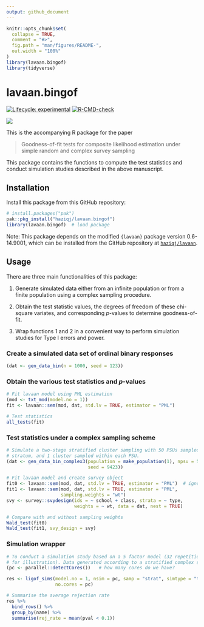 ```yaml
---
output: github_document
---
```


<!-- README.md is generated from README.Rmd. Please edit that file -->

```r
knitr::opts_chunk$set(
  collapse = TRUE,
  comment = "#>",
  fig.path = "man/figures/README-",
  out.width = "100%"
)
library(lavaan.bingof)
library(tidyverse)
```

# lavaan.bingof

<!-- badges: start -->
[![Lifecycle: experimental](https://img.shields.io/badge/lifecycle-experimental-orange.svg)](https://lifecycle.r-lib.org/articles/stages.html#experimental)
[![R-CMD-check](https://github.com/haziqj/lavaan.bingof/actions/workflows/R-CMD-check.yaml/badge.svg)](https://github.com/haziqj/lavaan.bingof/actions/workflows/R-CMD-check.yaml)
<!-- badges: end -->

<!-- https://github.com/r-lib/pkgdown/issues/133 -->
![](https://raw.githubusercontent.com/haziqj/lavaan.bingof/main/data-raw/mult_bern_data.png)

This is the accompanying R package for the paper

> Goodness-of-fit tests for composite likelihood estimation under simple random and complex survey sampling

This package contains the functions to compute the test statistics and conduct simulation studies described in the above manuscript.

## Installation

Install this package from this GitHub repository:

```r
# install.packages("pak") 
pak::pkg_install("haziqj/lavaan.bingof")
library(lavaan.bingof)  # load package
```

Note: This package depends on the modified `{lavaan}` package version 0.6-14.9001, which can be installed from the GitHub repository at [`haziqj/lavaan`](https://github.com/haziqj/lavaan).

## Usage

There are three main functionalities of this package:

1. Generate simulated data either from an infinite population or from a finite population using a complex sampling procedure.

2. Obtain the test statistic values, the degrees of freedom of these chi-square variates, and corresponding $p$-values to determine goodness-of-fit.

3. Wrap functions 1 and 2 in a convenient way to perform simulation studies for Type I errors and power.

### Create a simulated data set of ordinal binary responses

```r
(dat <- gen_data_bin(n = 1000, seed = 123))
```

### Obtain the various test statistics and $p$-values

```r
# Fit lavaan model using PML estimation
(mod <- txt_mod(model.no = 1))
fit <- lavaan::sem(mod, dat, std.lv = TRUE, estimator = "PML")

# Test statistics
all_tests(fit)
```

### Test statistics under a complex sampling scheme

```r
# Simulate a two-stage stratified cluster sampling with 50 PSUs sampled per
# stratum, and 1 cluster sampled within each PSU.
(dat <- gen_data_bin_complex3(population = make_population(1), npsu = 50, 
                              seed = 9423))

# Fit lavaan model and create survey object
fit0 <- lavaan::sem(mod, dat, std.lv = TRUE, estimator = "PML")  # ignore wt
fit1 <- lavaan::sem(mod, dat, std.lv = TRUE, estimator = "PML",
                    sampling.weights = "wt")
svy <- survey::svydesign(ids = ~ school + class, strata = ~ type,
                         weights = ~ wt, data = dat, nest = TRUE)

# Compare with and without sampling weights
Wald_test(fit0)
Wald_test(fit1, svy_design = svy)
```

### Simulation wrapper

```r
# To conduct a simulation study based on a 5 factor model (32 repetitions only
# for illustration). Data generated according to a stratified complex sample.
(pc <- parallel::detectCores())   # how many cores do we have?

res <- ligof_sims(model.no = 1, nsim = pc, samp = "strat", simtype = "type1",
                  no.cores = pc)
```

<!-- #>|======================================================================| 100% -->

```r
# Summarise the average rejection rate
res %>%
  bind_rows() %>%
  group_by(name) %>%
  summarise(rej_rate = mean(pval < 0.1))
```
